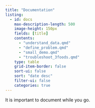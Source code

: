 ```yaml
---
title: "Documentation"
listing:
  - id: docs
    max-description-length: 500
    image-height: 150px
    fields: [title]
    contents: 
      - "understand_data.qmd"
      - "define_problem.qmd"
      - "small_demo.qmd"
      - "troubleshoot_3foods.qmd"
    type: table
    grid-item-border: false
    sort-ui: false
    sort: "date desc"
    filter-ui: false
    categories: true
---
```


It is important to document while you go.

